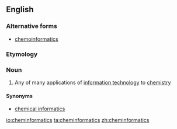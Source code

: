 ==English==
{{wikipedia}}

===Alternative forms===
* [[chemoinformatics]]

===Etymology===
{{prefix|chemo|alt1=chem-|informatics|lang=en}}

===Noun===
{{en-noun|-}}

# {{label|en|chemistry|computing}} Any of many applications of [[information technology]] to [[chemistry]]

====Synonyms====
* [[chemical informatics]]

[[io:cheminformatics]]
[[ta:cheminformatics]]
[[zh:cheminformatics]]
